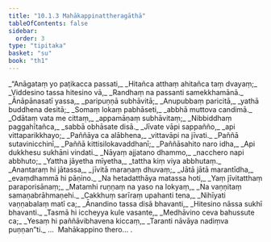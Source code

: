 ```yaml
---
title: "10.1.3 Mahākappinattheragāthā"
tableOfContents: false
sidebar:
  order: 3
type: "tipitaka"
basket: "su"
book: "th1"
---
```



<DynamicBreadcrumb />

<Division number="547" book="th1" bookNo="19" page="302">

<Paragraph number="852" type="verses" book="th1">
_“Anāgataṃ yo paṭikacca passati,_  
_Hitañca atthaṃ ahitañca taṃ dvayaṃ;_  
_Viddesino tassa hitesino vā,_  
_Randhaṃ na passanti samekkhamānā._  

</Paragraph>

</Division>
<Division number="548" book="th1" bookNo="19" page="302">

<Paragraph number="853" type="verses" book="th1">
_Ānāpānasatī yassa,_  
_paripuṇṇā subhāvitā;_  
_Anupubbaṃ paricitā,_  
_yathā buddhena desitā;_  
_Somaṃ lokaṃ pabhāseti,_  
_abbhā muttova candimā._  

</Paragraph>

</Division>
<Division number="549" book="th1" bookNo="19" page="302">

<Paragraph number="854" type="verses" book="th1">
_Odātaṃ vata me cittaṃ,_  
_appamāṇaṃ subhāvitaṃ;_  
_Nibbiddhaṃ paggahītañca,_  
_sabbā obhāsate disā._  

</Paragraph>

</Division>
<Division number="550" book="th1" bookNo="19" page="302">

<Paragraph number="855" type="verses" book="th1">
_Jīvate vāpi sappañño,_  
_api vittaparikkhayo;_  
_Paññāya ca alābhena,_  
_vittavāpi na jīvati._  

</Paragraph>

</Division>
<Division number="551" book="th1" bookNo="19" page="302">

<Paragraph number="856" type="verses" book="th1">
_Paññā sutavinicchinī,_  
_Paññā kittisilokavaddhanī;_  
_Paññāsahito naro idha,_  
_Api dukkhesu sukhāni vindati._  

</Paragraph>

</Division>
<Division number="552" book="th1" bookNo="19" page="302">

<Paragraph number="857" type="verses" book="th1">
_Nāyaṃ ajjatano dhammo,_  
_nacchero napi abbhuto;_  
_Yattha jāyetha mīyetha,_  
_tattha kiṃ viya abbhutaṃ._  

</Paragraph>

</Division>
<Division number="553" book="th1" bookNo="19" page="302">

<Paragraph number="858" type="verses" book="th1">
_Anantaraṃ hi jātassa,_  
_jīvitā maraṇaṃ dhuvaṃ;_  
_Jātā jātā marantīdha,_  
_evaṃdhammā hi pāṇino._  

</Paragraph>

</Division>
<Division number="554" book="th1" bookNo="19" page="303">

<Paragraph number="859" type="verses" book="th1">
_Na hetadatthāya matassa hoti,_  
_Yaṃ jīvitatthaṃ paraporisānaṃ;_  
_Matamhi ruṇṇaṃ na yaso na lokyaṃ,_  
_Na vaṇṇitaṃ samaṇabrāhmaṇehi._  

</Paragraph>

</Division>
<Division number="555" book="th1" bookNo="19" page="303">

<Paragraph number="860" type="verses" book="th1">
_Cakkhuṃ sarīraṃ upahanti tena,_  
_Nihīyati vaṇṇabalaṃ matī ca;_  
_Ānandino tassa disā bhavanti,_  
_Hitesino nāssa sukhī bhavanti._  

</Paragraph>

</Division>
<Division number="556" book="th1" bookNo="19" page="303">

<Paragraph number="861" type="verses" book="th1">
_Tasmā hi iccheyya kule vasante,_  
_Medhāvino ceva bahussute ca;_  
_Yesaṃ hi paññāvibhavena kiccaṃ,_  
_Taranti nāvāya nadiṃva puṇṇan”ti._  


</Paragraph>
</Division>

<Paragraph number="862" type="center" book="th1">
…  Mahākappino thero… .
</Paragraph>